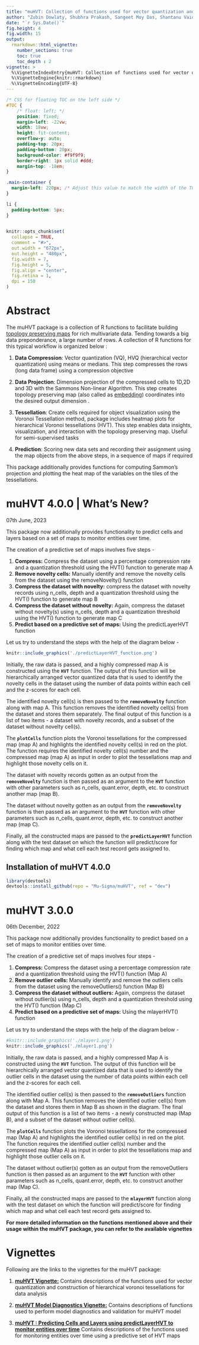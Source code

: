 ```yaml
---
title: "muHVT: Collection of functions used for vector quantization and construction of hierarchical voronoi tessellations for data analysis"
author: "Zubin Dowlaty, Shubhra Prakash, Sangeet Moy Das, Shantanu Vaidya, Praditi Shah, Somya Shambhawi "
date: "`r Sys.Date()`"
fig.height: 4
fig.width: 15
output:
  rmarkdown::html_vignette:
    number_sections: true
    toc: true
    toc_depth : 2
vignette: >
  %\VignetteIndexEntry{muHVT: Collection of functions used for vector quantization and construction of hierarchical voronoi tessellations for data analysis"}
  %\VignetteEngine{knitr::rmarkdown}
  %\VignetteEncoding{UTF-8}
---
```



```css
/* CSS for floating TOC on the left side */
#TOC {
    /* float: left; */
    position: fixed;
    margin-left: -22vw;
    width: 18vw;
    height: fit-content;
    overflow-y: auto;
    padding-top: 20px;
    padding-bottom: 20px;
    background-color: #f9f9f9;
    border-right: 1px solid #ddd;
    margin-top: -18em;
}

.main-container {
  margin-left: 220px; /* Adjust this value to match the width of the TOC + some margin */
}

li {
  padding-bottom: 5px;
}
  
```

```r
knitr::opts_chunk$set(
  collapse = TRUE,
  comment = "#>",
  out.width = "672px",
  out.height = "480px",
  fig.width = 7,
  fig.height = 5,
  fig.align = "center",
  fig.retina = 1,
  dpi = 150
)
```

# Abstract

The muHVT package is a collection of R functions to facilitate building [topology preserving maps](https://link.springer.com/chapter/10.1007/1-84628-118-0_7) for rich multivariate data. Tending towards a big data preponderance, a large number of rows. A collection of R functions for this typical workflow is organized below :

1.  **Data Compression**: Vector quantization (VQ), HVQ (hierarchical vector quantization) using means or medians. This step compresses the rows (long data frame) using a compression objective

2.  **Data Projection**: Dimension projection of the compressed cells to 1D,2D and 3D with the Sammons Non-linear Algorithm. This step creates topology preserving map (also called as [embedding](https://en.wikipedia.org/wiki/Embedding)) coordinates into the desired output dimension . 

3.  **Tessellation**: Create cells required for object visualization using the Voronoi Tessellation method, package includes heatmap plots for hierarchical Voronoi tessellations (HVT). This step enables data insights, visualization, and interaction with the topology preserving map. Useful for semi-supervised tasks

4.  **Prediction**: Scoring new data sets and recording their assignment using the map objects from the above steps, in a sequence of maps if required

This package additionally provides functions for computing Sammon’s projection and plotting the heat map of the variables on the tiles of the tessellations.


# muHVT 4.0.0 | What's New?

07th June, 2023

This package now additionally provides functionality to predict cells and layers based on a set of maps to monitor entities over time.

The creation of a predictive set of maps involves five steps -

1. **Compress:** Compress the dataset using a percentage compression rate and a quantization threshold using the HVT() function to generate map A
2. **Remove novelty cells:** Manually identify and remove the novelty cells from the dataset using the removeNovelty() function
3. **Compress the dataset with novelty:** compress the dataset with novelty records using n_cells, depth and a quantization threshold     using the HVT() function to generate map B
4. **Compress the dataset without novelty:** Again, compress the dataset without novelty(s) using n_cells, depth and a quantization threshold using the HVT() function to generate map C
5. **Predict based on a predictive set of maps:** Using the predictLayerHVT function


Let us try to understand the steps with the help of the diagram below -

```r
knitr::include_graphics('./predictLayerHVT_function.png')
```

Initially, the raw data is passed, and a highly compressed map A is constructed using the __`HVT`__ function. The output of this function will be hierarchically arranged vector quantized data that is used to identify the novelty cells in the dataset using the number of data points within each cell and the z-scores for each cell.

The identified novelty cell(s) is then passed to the __`removeNovelty`__ function along with map A. This function removes the identified novelty cell(s) from the dataset and stores them separately. The final output of this function is a list of two items - a dataset with novelty records, and a subset of the dataset without novelty cell(s).

The __`plotCells`__ function plots the Voronoi tessellations for the compressed map (map A) and highlights the identified novelty cell(s) in red on the plot. The function requires the identified novelty cell(s) number and the compressed map (map A) as input in order to plot the tessellations map and highlight those novelty cells on it.

The dataset with novelty records gotten as an output from the __`removeNovelty`__ function is then passed as an argument to the __`HVT`__ function with other parameters such as n_cells, quant.error, depth, etc. to construct another map (map B).

The dataset without novelty gotten as an output from the __`removeNovelty`__ function is then passed as an argument to the __`HVT`__ function with other parameters such as n_cells, quant.error, depth, etc. to construct another map (map C).

Finally, all the constructed maps are passed to the __`predictLayerHVT`__ function along with the test dataset on which the function will predict/score for finding which map and what cell each test record gets assigned to.

## Installation of muHVT 4.0.0

``` r
library(devtools)
devtools::install_github(repo = "Mu-Sigma/muHVT", ref = "dev")
```

# muHVT 3.0.0

06th December, 2022

This package now additionally provides functionality to predict based on a set of maps to monitor entities over time.

The creation of a predictive set of maps involves four steps -

1. **Compress:** Compress the dataset using a percentage compression rate and a quantization threshold using the HVT() function (Map A)
2. **Remove outlier cells:** Manually identify and remove the outliers cells from the dataset using the removeOutliers() function (Map B)
3. **Compress the dataset without outliers:** Again, compress the dataset without outlier(s) using n_cells, depth and a quantization threshold using the HVT() function (Map C)
4. **Predict based on a predictive set of maps:** Using the mlayerHVT() function

Let us try to understand the steps with the help of the diagram below -

```r
#knitr::include_graphics('./mlayer1.png')
knitr::include_graphics('./mlayer1.png')
```

Initially, the raw data is passed, and a highly compressed Map A is constructed using the __`HVT`__ function. The output of this function will be hierarchically arranged vector quantized data that is used to identify the outlier cells in the dataset using the number of data points within each cell and the z-scores for each cell.

The identified outlier cell(s) is then passed to the __`removeOutliers`__ function along with Map A. This function removes the identified outlier cell(s) from the dataset and stores them in Map B as shown in the diagram. The final output of this function is a list of two items - a newly constructed map (Map B), and a subset of the dataset without outlier cell(s).

The __`plotCells`__ function plots the Voronoi tessellations for the compressed map (Map A) and highlights the identified outlier cell(s) in red on the plot. The function requires the identified outlier cell(s) number and the compressed map (Map A) as input in order to plot the tessellations map and highlight those outlier cells on it.

The dataset without outlier(s) gotten as an output from the removeOutliers function is then passed as an argument to the __`HVT`__ function with other parameters such as n_cells, quant.error, depth, etc. to construct another map (Map C).

Finally, all the constructed maps are passed to the __`mlayerHVT`__ function along with the test dataset on which the function will predict/score for finding which map and what cell each test record gets assigned to.




__For more detailed information on the functions mentioned above and their usage within the muHVT package, you can refer to the available vignettes__


# Vignettes

Following are the links to the vignettes for the muHVT package:


1. [**muHVT Vignette:**](https://htmlpreview.github.io/?https://github.com/Somya545/muHVT/blob/master/vignettes/muHVT_vignette4.html) Contains descriptions of the functions used for vector quantization and construction of hierarchical voronoi tessellations for data analysis

2. [**muHVT Model Diagnostics Vignette:**](https://htmlpreview.github.io/?https://github.com/Somya545/muHVT/blob/master/vignettes/muHVT_model_diagnostics_vignette.html) Contains descriptions of functions used to perform model diagnostics and validation for muHVT model

3. [**muHVT : Predicting Cells and Layers using predictLayerHVT to monitor entities over time**](https://htmlpreview.github.io/?https://github.com/Somya545/muHVT/blob/master/vignettes/Predicting_Cells_and_Layers_using_predictLayerHVT.html) Contains descriptions of the functions used for monitoring entities over time using a predictive set of HVT maps





